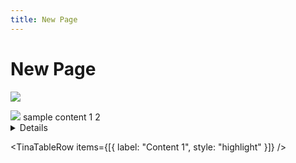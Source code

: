 ```yaml
---
title: New Page
---
```


# New Page

![](/img/logo.svg)

<img src="/img/logo.svg" className="w-[10px]" />

<Admonition type="caution" title="Do this thing">
  sample content
</Admonition>

<Tabs>
  <TabItem label="New Tab" value="1">
    1
  </TabItem>

  <TabItem label="New Tab" value="2">
    2
  </TabItem>
</Tabs>

<Details summary="Sample Detail">
  content
</Details>

<TinaTable>
  <TinaTableRow
    items={[
      { label: "Header 1", header: true },
      { label: "Header 2", header: true }
    ]}
  />

  <TinaTableRow items={[{ label: "Content 1", style: "highlight" }]} />
</TinaTable>
